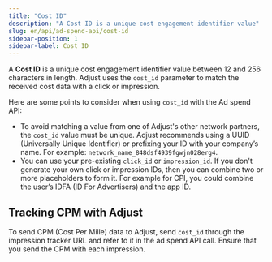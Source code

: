 ```yaml
---
title: "Cost ID"
description: "A Cost ID is a unique cost engagement identifier value"
slug: en/api/ad-spend-api/cost-id
sidebar-position: 1
sidebar-label: Cost ID
---
```


A **Cost ID** is a unique cost engagement identifier value between 12 and 256 characters in length. Adjust uses the `cost_id` parameter to match the received cost data with a click or impression.

Here are some points to consider when using `cost_id` with the Ad spend API:

* To avoid matching a value from one of Adjust's other network partners, the `cost_id` value must be unique. Adjust recommends using a <Abbr>UUID (Universally Unique Identifier)</Abbr> or prefixing your ID with your company’s name. For example: `network_name_848dsf4939fgwjn028erg4`.
* You can use your pre-existing `click_id` or `impression_id`. If you don't generate your own click or impression IDs, then you can combine two or more placeholders to form it. For example for CPI, you could combine the user’s <Abbr>IDFA (ID For Advertisers)</Abbr> and the app ID.

## Tracking CPM with Adjust

To send <Abbr>CPM (Cost Per Mille)</Abbr> data to Adjust, send `cost_id` through the impression tracker URL and refer to it in the ad spend API call. Ensure that you send the CPM with each impression.

